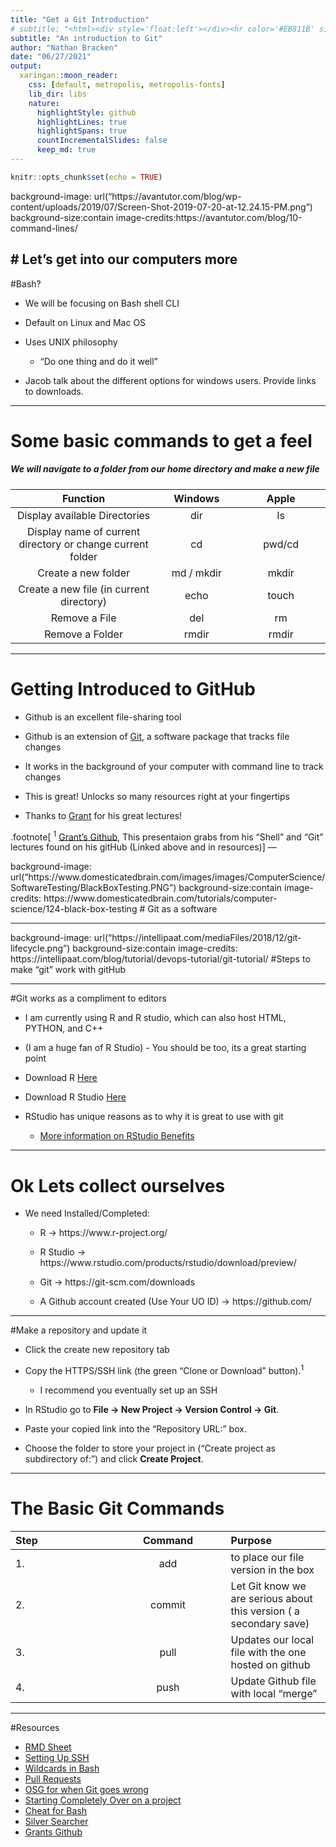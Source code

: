 ```yaml
---
title: "Get a Git Introduction"
# subtitle: "<html><div style='float:left'></div><hr color='#EB811B' size=1px width=796px></html>"
subtitle: "An introduction to Git"
author: "Nathan Bracken"
date: "06/27/2021"
output:
  xaringan::moon_reader:
    css: [default, metropolis, metropolis-fonts] 
    lib_dir: libs
    nature:
      highlightStyle: github
      highlightLines: true 
      highlightSpans: true
      countIncrementalSlides: false
      keep_md: true
---
```


```r
knitr::opts_chunk$set(echo = TRUE)
```

background-image: url("https://avantutor.com/blog/wp-content/uploads/2019/07/Screen-Shot-2019-07-20-at-12.24.15-PM.png")
background-size:contain
image-credits:https://avantutor.com/blog/10-command-lines/

# Let's get into our computers more
---

#Bash? 

- We will be focusing on Bash shell CLI

- Default on Linux and Mac OS

- Uses UNIX philosophy
  - "Do one thing and do it well"
  
- Jacob talk about the different options for windows users. Provide links to downloads.

---

# Some basic commands to get a feel
##### We will navigate to a folder from our home directory and make a new file

| Function | Windows | Apple | 
|:-------------:|:------:|:-------:|
| Display available Directories | dir | ls | 
| Display name of current directory or change current folder | cd | pwd/cd |
| Create a new folder | md / mkdir | mkdir |
| Create a new file (in current directory) | echo | touch |
| Remove a File | del | rm |
| Remove a Folder | rmdir | rmdir |

---

# Getting Introduced to GitHub

- Github is an excellent file-sharing tool

- Github is an extension of [Git](https://git-scm.com/downloads), a software package that tracks file changes

- It works in the background of your computer with command line to track changes

- This is great! Unlocks so many resources right at your fingertips

- Thanks to [Grant](https://github.com/grantmcdermott) for his great lectures!

.footnote[
<sup>1</sup> [Grant's Github](https://github.com/grantmcdermott), This presentaion grabs from his "Shell" and "Git" lectures found on his gitHub (Linked above and in resources)
]
---

background-image: url("https://www.domesticatedbrain.com/images/images/ComputerScience/SoftwareTesting/BlackBoxTesting.PNG")
background-size:contain
image-credits: https://www.domesticatedbrain.com/tutorials/computer-science/124-black-box-testing
# Git as a software

---

background-image: url("https://intellipaat.com/mediaFiles/2018/12/git-lifecycle.png")
background-size:contain
image-credits: https://intellipaat.com/blog/tutorial/devops-tutorial/git-tutorial/
#Steps to make "git" work with gitHub

---

#Git works as a compliment to editors

- I am currently using R and R studio, which can also host HTML, PYTHON, and C++

- (I am a huge fan of R Studio) - You should be too, its a great starting point

- Download R [Here](https://www.r-project.org/)

- Download R Studio [Here](https://www.rstudio.com/products/rstudio/download/preview/)

- RStudio has unique reasons as to why it is great to use with git
  - [More information on RStudio Benefits](https://happygitwithr.com/big-picture.html)

---

# Ok Lets collect ourselves

- We need Installed/Completed: 
  - R -> https://www.r-project.org/
  
  - R Studio -> https://www.rstudio.com/products/rstudio/download/preview/
  
  - Git -> https://git-scm.com/downloads
  
  - A Github account created (Use Your UO ID) -> https://github.com/

---

#Make a repository and update it

- Click the create new repository tab

- Copy the HTTPS/SSH link (the green "Clone or Download" button).<sup>1</sup>
  - I recommend you eventually set up an SSH
  
- In RStudio go to **File -> New Project -> Version Control -> Git**.

- Paste your copied link into the "Repository URL:" box.

- Choose the folder to store your project in ("Create project as subdirectory of:") and click **Create Project**.

---

# The Basic Git Commands

| Step | Command | Purpose |
|:------|:------:|:------|
| 1. | add | to place our file version in the box |
| 2. | commit | Let Git know we are serious about this version ( a secondary save)
| 3. | pull | Updates our local file with the one hosted on github |
| 4. | push | Update Github file with local "merge" |

---

#Resources

- [RMD Sheet](https://github.com/rstudio/cheatsheets/raw/master/rmarkdown-2.0.pdf)
- [Setting Up SSH](http://happygitwithr.com/ssh-keys.html#ssh-keys)
- [Wildcards in Bash](https://ryanstutorials.net/linuxtutorial/wildcards.php)
- [Pull Requests](https://help.github.com/articles/creating-a-pull-request-from-a-fork/)
- [OSG for when Git goes wrong](http://ohshitgit.com/)
- [Starting Completely Over on a project](http://happygitwithr.com/burn.html)
- [Cheat for Bash](https://github.com/chrisallenlane/cheat)
- [Silver Searcher](https://github.com/ggreer/the_silver_searcher)
- [Grants Github](https://github.com/grantmcdermott)
